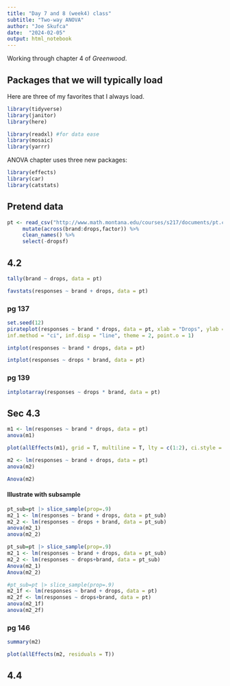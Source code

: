 ```yaml
---
title: "Day 7 and 8 (week4) class"
subtitle: "Two-way ANOVA"
author: "Joe Skufca"
date:  "2024-02-05"
output: html_notebook
---
```


Working through chapter 4 of *Greenwood*.

## Packages that we will typically load


Here are three of my favorites that I always load.

```r
library(tidyverse)
library(janitor)
library(here)

library(readxl) #for data ease
library(mosaic)
library(yarrr)
```
ANOVA chapter uses three new packages:
```r
library(effects)
library(car)
library(catstats)
```



## Pretend data

```r
pt <- read_csv("http://www.math.montana.edu/courses/s217/documents/pt.csv") %>%
     mutate(across(brand:drops,factor)) %>%
     clean_names() %>%
     select(-dropsf)
```

## 4.2



```r
tally(brand ~ drops, data = pt)
```

```r
favstats(responses ~ brand + drops, data = pt)
```

### pg 137

```r
set.seed(12)
pirateplot(responses ~ brand * drops, data = pt, xlab = "Drops", ylab = "Time",
inf.method = "ci", inf.disp = "line", theme = 2, point.o = 1)
```

```r
intplot(responses ~ brand * drops, data = pt)
```

```r
intplot(responses ~ drops * brand, data = pt)
```

### pg 139
```r
intplotarray(responses ~ drops * brand, data = pt)
```


## Sec 4.3  


```r
m1 <- lm(responses ~ brand * drops, data = pt)
anova(m1)
```

```r
plot(allEffects(m1), grid = T, multiline = T, lty = c(1:2), ci.style = "bars")
```


```r
m2 <- lm(responses ~ brand + drops, data = pt)
anova(m2)
```

```r
Anova(m2)
```


#### Illustrate with subsample

```r
pt_sub=pt |> slice_sample(prop=.9)
m2_1 <- lm(responses ~ brand + drops, data = pt_sub)
m2_2 <- lm(responses ~ drops + brand, data = pt_sub)
anova(m2_1)
anova(m2_2)
```

```r
pt_sub=pt |> slice_sample(prop=.9)
m2_1 <- lm(responses ~ brand + drops, data = pt_sub)
m2_2 <- lm(responses ~ drops+brand, data = pt_sub)
Anova(m2_1)
Anova(m2_2)
```
```r

#pt_sub=pt |> slice_sample(prop=.9)
m2_1f <- lm(responses ~ brand + drops, data = pt)
m2_2f <- lm(responses ~ drops+brand, data = pt)
anova(m2_1f)
anova(m2_2f)

```

### pg 146

```r
summary(m2)
```

```r
plot(allEffects(m2, residuals = T))
```


## 4.4
